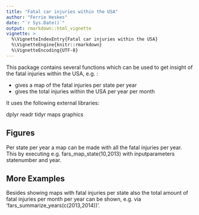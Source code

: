 ```yaml
---
title: "Fatal car injuries within the USA"
author: "Ferrie Heskes"
date: "`r Sys.Date()`"
output: rmarkdown::html_vignette
vignette: >
  %\VignetteIndexEntry{Fatal car injuries within the USA}
  %\VignetteEngine{knitr::rmarkdown}
  %\VignetteEncoding{UTF-8}
---
```


This package contains several functions which can be used to get insight of the fatal injuries within the USA, e.g. :

- gives a map of the fatal injuries per state per year
- gives the total injuries within the USA per year per month  

It uses the following external libraries:

dplyr
readr
tidyr
maps
graphics

## Figures

Per state per year a map can be made with all the fatal injuries per year. This by executing e.g. fars_map_state(10,2013) with inputparameters statenumber and year.

## More Examples

Besides showing maps with fatal injuries per state also the total amount of fatal injuries per month per year can be shown, e.g. via 'fars_summarize_years(c(2013,2014))'.


